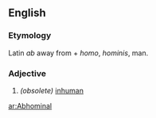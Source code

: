 ==English==
===Etymology===
Latin ''ab'' away from + ''homo'', ''hominis'', man.
===Adjective===
{{en-adj}}
#''(obsolete)'' [[inhuman]]

[[ar:Abhominal]]